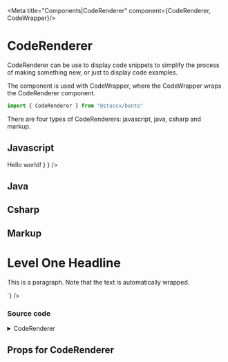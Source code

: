 
<Meta title="Components|CodeRenderer" component={CodeRenderer, CodeWrapper}/>

# CodeRenderer
CodeRenderer can be use to display code snippets to simplify the process of making something new, or just to display code examples.

The component is used with CodeWrapper, where the CodeWrapper wraps the CodeRenderer component.


````javascript
import { CodeRenderer } from "@staccx/bento"
````

There are four types of CodeRenderers: javascript, java, csharp and markup.

## Javascript

<Preview>
  <Story name="Javascript">
   <CodeWrapper className="language-javascript">
      <CodeRenderer language="javascript" code={
        `import React from "react"
        class MyApp extends React.Component {
          render() {
              return <div>Hello world!</div>
          }
        }
        />
    </CodeWrapper>
  </Story>
</Preview>

## Java

<Preview>
  <Story name="Java">
   <CodeWrapper className="language-java">
      <CodeRenderer language="java" code={
      `public class MyClass {
        int x = 5;
        public static void main(String[] args) {
          MyClass myObj = new MyClass();
          System.out.println(myObj.x);
        }
      }`
      } />
    </CodeWrapper>
  </Story>
</Preview>

## Csharp

<Preview>
  <Story name="Csharp">
  <CodeWrapper className="language-csharp">
    <CodeRenderer language="csharp" code={
      `class Example {
        ctor
        }
        class Program
        {
            static void Main()
            {
            }
        }`}
      />
    </CodeWrapper>
  </Story>
</Preview>


## Markup

<Preview>
  <Story name="Markup">
   <CodeWrapper className="language-markup">
        <CodeRenderer language="markup" code={
        `<!DOCTYPE HTML>
          <html lang = "en">
          <head>
            <!-- basic.html -->
            <title>basic.html</title>
            <meta charset = "UTF-8" />
          </head>
          <body>
            <h1>Level One Headline</h1>
            <p>
              This is a paragraph.
              Note that the text is automatically wrapped.
            </p>
          </body>
          </html>`}
          />
      </CodeWrapper>
  </Story>
</Preview>



### Source code

<details><summary>CodeRenderer</summary>
<p>

```bash
import React, { Component } from "react"
import PropTypes from "prop-types"
import Prism from "prismjs"
import CodeWrapper from "./CodeWrapper"
import "prismjs/components/prism-markup"
import "prismjs/components/prism-java"
import "prismjs/components/prism-csharp"

class CodeRenderer extends Component {
  render() {
    const { code, language } = this.props
    let grammar = null
    let className = ""

    switch (language) {
      case "markup": {
        className = "language-markup"
        grammar = Prism.languages.html
        break
      }

      case "javascript": {
        className = "language-js"
        grammar = Prism.languages.javascript
        break
      }

      case "java": {
        className = "language-java"
        grammar = Prism.languages.java
        break
      }

      case "csharp": {
        className = "language-csharp"
        grammar = Prism.languages.csharp
        break
      }

      default:
        break
    }

    const html = {
      __html: Prism.highlight(code, grammar, language)
    }
    return (
      <CodeWrapper className={className}>
        <code className={className} dangerouslySetInnerHTML={html} />
      </CodeWrapper>
    )
  }
}

const propTypes = {
  /**
   * The string conatining the code
   */
  code: PropTypes.string.isRequired,
  /**
   * The string conatining what type of code to display
   */
  language: PropTypes.oneOf(["markup", "javascript", "java", "csharp"])
    .isRequired
}

CodeRenderer.propTypes = propTypes

export default CodeRenderer


```

</p>
</details>

## Props for CodeRenderer
<Props of={CodeRenderer} />
